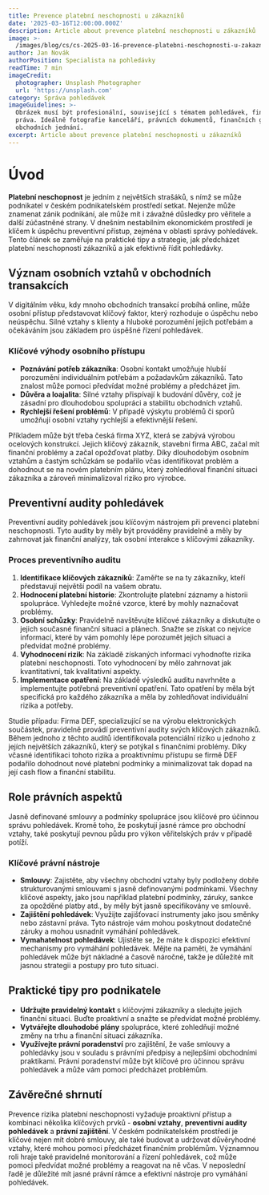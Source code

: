 ```yaml
---
title: Prevence platební neschopnosti u zákazníků
date: '2025-03-16T12:00:00.000Z'
description: Article about prevence platební neschopnosti u zákazníků
image: >-
  /images/blog/cs/cs-2025-03-16-prevence-platebni-neschopnosti-u-zakazniku-1743103013515.jpg
author: Jan Novák
authorPosition: Specialista na pohledávky
readTime: 7 min
imageCredit:
  photographer: Unsplash Photographer
  url: 'https://unsplash.com'
category: Správa pohledávek
imageGuidelines: >-
  Obrázek musí být profesionální, související s tématem pohledávek, financí nebo
  práva. Ideálně fotografie kanceláří, právních dokumentů, finančních grafů nebo
  obchodních jednání.
excerpt: Article about prevence platební neschopnosti u zákazníků
---
```

# Úvod

**Platební neschopnost** je jedním z největších strašáků, s nímž se může podnikatel v českém podnikatelském prostředí setkat. Nejenže může znamenat zánik podnikání, ale může mít i závažné důsledky pro věřitele a další zúčastněné strany. V dnešním nestabilním ekonomickém prostředí je klíčem k úspěchu preventivní přístup, zejména v oblasti správy pohledávek. Tento článek se zaměřuje na praktické tipy a strategie, jak předcházet platební neschopnosti zákazníků a jak efektivně řídit pohledávky.

## Význam osobních vztahů v obchodních transakcích

V digitálním věku, kdy mnoho obchodních transakcí probíhá online, může osobní přístup představovat klíčový faktor, který rozhoduje o úspěchu nebo neúspěchu. Silné vztahy s klienty a hluboké porozumění jejich potřebám a očekáváním jsou základem pro úspěšné řízení pohledávek.

### Klíčové výhody osobního přístupu

- **Poznávání potřeb zákazníka**: Osobní kontakt umožňuje hlubší porozumění individuálním potřebám a požadavkům zákazníků. Tato znalost může pomoci předvídat možné problémy a předcházet jim.
- **Důvěra a loajalita**: Silné vztahy přispívají k budování důvěry, což je zásadní pro dlouhodobou spolupráci a stabilitu obchodních vztahů.
- **Rychlejší řešení problémů**: V případě výskytu problémů či sporů umožňují osobní vztahy rychlejší a efektivnější řešení.

Příkladem může být třeba česká firma XYZ, která se zabývá výrobou ocelových konstrukcí. Jejich klíčový zákazník, stavební firma ABC, začal mít finanční problémy a začal opožďovat platby. Díky dlouhodobým osobním vztahům a častým schůzkám se podařilo včas identifikovat problém a dohodnout se na novém platebním plánu, který zohledňoval finanční situaci zákazníka a zároveň minimalizoval riziko pro výrobce.

## Preventivní audity pohledávek

Preventivní audity pohledávek jsou klíčovým nástrojem při prevenci platební neschopnosti. Tyto audity by měly být prováděny pravidelně a měly by zahrnovat jak finanční analýzy, tak osobní interakce s klíčovými zákazníky.

### Proces preventivního auditu

1. **Identifikace klíčových zákazníků**: Zaměřte se na ty zákazníky, kteří představují největší podíl na vašem obratu.
2. **Hodnocení platební historie**: Zkontrolujte platební záznamy a historii spolupráce. Vyhledejte možné vzorce, které by mohly naznačovat problémy.
3. **Osobní schůzky**: Pravidelně navštěvujte klíčové zákazníky a diskutujte o jejich současné finanční situaci a plánech. Snažte se získat co nejvíce informací, které by vám pomohly lépe porozumět jejich situaci a předvídat možné problémy.
4. **Vyhodnocení rizik**: Na základě získaných informací vyhodnoťte rizika platební neschopnosti. Toto vyhodnocení by mělo zahrnovat jak kvantitativní, tak kvalitativní aspekty.
5. **Implementace opatření**: Na základě výsledků auditu navrhněte a implementujte potřebná preventivní opatření. Tato opatření by měla být specifická pro každého zákazníka a měla by zohledňovat individuální rizika a potřeby.

Studie případu: Firma DEF, specializující se na výrobu elektronických součástek, pravidelně provádí preventivní audity svých klíčových zákazníků. Během jednoho z těchto auditů identifikovala potenciální riziko u jednoho z jejích největších zákazníků, který se potýkal s finančními problémy. Díky včasné identifikaci tohoto rizika a proaktivnímu přístupu se firmě DEF podařilo dohodnout nové platební podmínky a minimalizovat tak dopad na její cash flow a finanční stabilitu.

## Role právních aspektů

Jasně definované smlouvy a podmínky spolupráce jsou klíčové pro účinnou správu pohledávek. Kromě toho, že poskytují jasné rámce pro obchodní vztahy, také poskytují pevnou půdu pro výkon věřitelských práv v případě potíží.

### Klíčové právní nástroje

- **Smlouvy**: Zajistěte, aby všechny obchodní vztahy byly podloženy dobře strukturovanými smlouvami s jasně definovanými podmínkami. Všechny klíčové aspekty, jako jsou například platební podmínky, záruky, sankce za opožděné platby atd., by měly být jasně specifikovány ve smlouvě.
- **Zajištění pohledávek**: Využijte zajišťovací instrumenty jako jsou směnky nebo zástavní práva. Tyto nástroje vám mohou poskytnout dodatečné záruky a mohou usnadnit vymáhání pohledávek.
- **Vymahatelnost pohledávek**: Ujistěte se, že máte k dispozici efektivní mechanismy pro vymáhání pohledávek. Mějte na paměti, že vymáhání pohledávek může být nákladné a časově náročné, takže je důležité mít jasnou strategii a postupy pro tuto situaci.

## Praktické tipy pro podnikatele

- **Udržujte pravidelný kontakt** s klíčovými zákazníky a sledujte jejich finanční situaci. Buďte proaktivní a snažte se předvídat možné problémy.
- **Vytvářejte dlouhodobé plány** spolupráce, které zohledňují možné změny na trhu a finanční situaci zákazníka.
- **Využívejte právní poradenství** pro zajištění, že vaše smlouvy a pohledávky jsou v souladu s právními předpisy a nejlepšími obchodními praktikami. Právní poradenství může být klíčové pro účinnou správu pohledávek a může vám pomoci předcházet problémům.

## Závěrečné shrnutí

Prevence rizika platební neschopnosti vyžaduje proaktivní přístup a kombinaci několika klíčových prvků - **osobní vztahy**, **preventivní audity pohledávek** a **právní zajištění**. V českém podnikatelském prostředí je klíčové nejen mít dobré smlouvy, ale také budovat a udržovat důvěryhodné vztahy, které mohou pomoci předcházet finančním problémům. Významnou roli hraje také pravidelné monitorování a řízení pohledávek, což může pomoci předvídat možné problémy a reagovat na ně včas. V neposlední řadě je důležité mít jasné právní rámce a efektivní nástroje pro vymáhání pohledávek.
